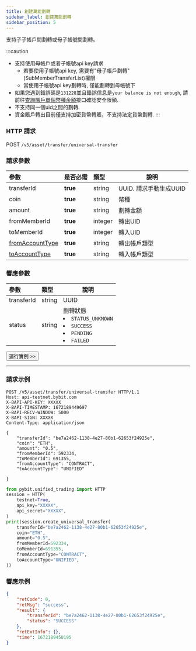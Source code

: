 ---
title: 創建萬能劃轉
sidebar_label: 創建萬能劃轉
sidebar_position: 5
---

支持子子帳戶間劃轉或母子帳號間劃轉。

:::caution
* 支持使用母帳戶或者子帳號api key請求<ul><li>若要使用子帳號api key, 需要有"母子帳戶劃轉"(SubMemberTransferList)權限</li><li>當使用子帳號api key劃轉時, 僅能劃轉到母帳號下</li></ul>
* 如果您遇到錯誤碼是`131228`並且錯誤信息是`your balance is not enough`, 請前往[查詢賬戶單個幣種余額](account-coin-balance#)接口確認安全限額.
* 不支持同一個uid之間的劃轉.
* 資金賬戶轉出目前僅支持加密貨幣轉賬，不支持法定貨幣劃轉.
:::

### HTTP 請求
POST `/v5/asset/transfer/universal-transfer`

### 請求參數
| 參數 | 是否必需 | 類型 | 說明|
|:----- |:-------|:-----|------ |
|transferId |**true** |string |UUID. 請求手動生成UUID |
|coin |**true** |string |幣種 |
|amount |**true** |string |劃轉金額 |
|fromMemberId |**true** |integer |轉出UID |
|toMemberId |**true** |integer |轉入UID |
|[fromAccountType](../enum#accounttype) |**true** |string |轉出帳戶類型 |
|[toAccountType](../enum#accounttype) |**true** |string |轉入帳戶類型 |

### 響應參數
| 參數 | 類型 | 說明|
|:----- |:-----|----- |
|transferId |string|UUID |
|status |string|劃轉狀態 <li>`STATUS_UNKNOWN`</li><li>`SUCCESS`</li><li>`PENDING`</li><li>`FAILED`</li> |

<a href="/api-explorer/v5/asset/unitransfer"><Button>運行實例 >></Button></a>

---

### 請求示例

<Tabs groupId="programming-languages">
<TabItem value="http" label="HTTP">

```http
POST /v5/asset/transfer/universal-transfer HTTP/1.1
Host: api-testnet.bybit.com
X-BAPI-API-KEY: XXXXX
X-BAPI-TIMESTAMP: 1672189449697
X-BAPI-RECV-WINDOW: 5000
X-BAPI-SIGN: XXXXX
Content-Type: application/json

{
    "transferId": "be7a2462-1138-4e27-80b1-62653f24925e",
    "coin": "ETH",
    "amount": "0.5",
    "fromMemberId": 592334,
    "toMemberId": 691355,
    "fromAccountType": "CONTRACT",
    "toAccountType": "UNIFIED"

}
```

</TabItem>
<TabItem value="python" label="Python">

```python
from pybit.unified_trading import HTTP
session = HTTP(
    testnet=True,
    api_key="XXXXX",
    api_secret="XXXXX",
)
print(session.create_universal_transfer(
    transferId="be7a2462-1138-4e27-80b1-62653f24925e",
    coin="ETH",
    amount="0.5",
    fromMemberId=592334,
    toMemberId=691355,
    fromAccountType="CONTRACT",
    toAccountType="UNIFIED",
))
```

</TabItem>
</Tabs>

### 響應示例

```json
{
    "retCode": 0,
    "retMsg": "success",
    "result": {
        "transferId": "be7a2462-1138-4e27-80b1-62653f24925e",
        "status": "SUCCESS"
    },
    "retExtInfo": {},
    "time": 1672189450195
}
```
